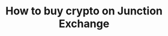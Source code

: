 ---
title: "How to buy crypto on Junction Exchange"
description: "Change your fiat currencies to your favorite crypto using either a card, bank account, google/apple pay and more"
---